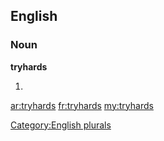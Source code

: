 ==English==

===Noun===
'''tryhards'''

# {{plural of|[[tryhard]]}}

[[Category:English plurals]]

[[ar:tryhards]]
[[fr:tryhards]]
[[my:tryhards]]